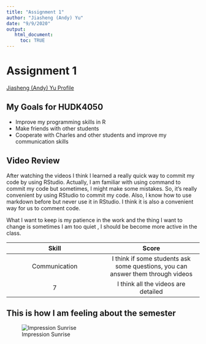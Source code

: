 ```yaml
---
title: "Assignment 1"
author: "Jiasheng (Andy) Yu"
date: "9/9/2020"
output:
   html_document:
     toc: TRUE
---
```


# Assignment 1

[Jiasheng (Andy) Yu Profile](https://github.com/JiashengYu618)



## My Goals for HUDK4050

- Improve my programming skills in R
- Make friends with other students
- Cooperate with Charles and other students and improve my communication skills



## Video Review

After watching the videos I think I learned a really quick way to commit my code by using RStudio. Actually, I am familiar with using command to commit my code but sometimes, I might make some mistakes. So, it's really convenient by using RStudio to commit my code. Also, I know how to use markdown before but never use it in RStudio. I think it is also a convenient way for us to comment code.

What I  want to keep is my patience in the work and the thing I want to change is sometimes I am too quiet , I should be become more active in the class.


| Skill |  Score |
| :-:| :-:|
| Communication | I think if some students ask some questions, you can answer them through videos |
|7| I think all the videos are detailed |



## This is how I am feeling about the semester



![Impression Sunrise](./image-20200909221852803.png)

															 											







